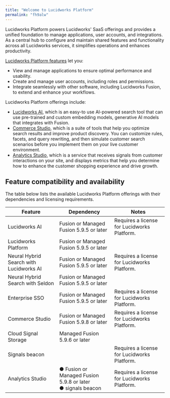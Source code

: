 ```yaml
---
title: "Welcome to Lucidworks Platform"
permalink: "fh9alw"
---
```


Lucidworks Platform powers Lucidworks' SaaS offerings and provides a unified foundation to manage applications, user accounts, and integrations. As a central hub to configure and maintain shared features and functionality across all Lucidworks services, it simplifies operations and enhances productivity.

[Lucidworks Platform features](/lw-platform/platform/rcwjfo/platform-features) let you:

* View and manage applications to ensure optimal performance and usability.
* Create and manage user accounts, including roles and permissions.
* Integrate seamlessly with other software, including Lucidworks Fusion, to extend and enhance your workflows.

Lucidworks Platform offerings include:

* [Lucidworks AI](/lw-platform/ai/lukosg/lucidworks-ai), which is an easy-to use AI-powered search tool that can use pre-trained and custom embedding models, generative AI models that integrates with Fusion.
* [Commerce Studio](/lw-platform/cs/nd39eb/commerce-studio), which is a suite of tools that help you optimize search results and improve product discovery. You can customize rules, facets, and query rewriting, and then simulate customer search scenarios before you implement them on your live customer environment.
* [Analytics Studio](/lw-platform/analytics/10aut8/analytics-studio), which is a service that receives signals from customer interactions on your site, and displays metrics that help you determine how to enhance the customer shopping experience and drive growth.

## Feature compatibility and availability

The table below lists the available Lucidworks Platform offerings with their dependencies and licensing requirements.

| Feature | Dependency | Notes |
| --- | --- | --- |
| Lucidworks AI | Fusion or Managed Fusion 5.9.5 or later | Requires a license for Lucidworks Platform. |
| Lucidworks Platform | Fusion or Managed Fusion 5.9.5 or later |  |
| Neural Hybrid Search with Lucidworks AI | Fusion or Managed Fusion 5.9.5 or later | Requires a license for Lucidworks Platform. |
| Neural Hybrid Search with Seldon | Fusion or Managed Fusion 5.9.5 or later |  |
| Enterprise SSO | Fusion or Managed Fusion 5.9.5 or later | Requires a license for Lucidworks Platform. |
| Commerce Studio | Fusion or Managed Fusion 5.9.8 or later | Requires a license for Lucidworks Platform. |
| Cloud Signal Storage | Managed Fusion 5.9.6 or later |  |
| Signals beacon |  | Requires a license for Lucidworks Platform. |
| Analytics Studio | ● Fusion or Managed Fusion 5.9.8 or later <br/>● signals beacon | Requires a license for Lucidworks Platform. |